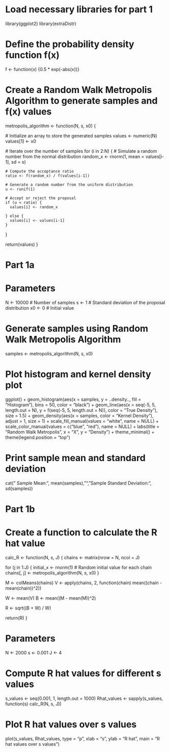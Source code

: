# Load necessary libraries for part 1
library(ggplot2)
library(extraDistr)

# Define the probability density function f(x)
f <- function(x) {0.5 * exp(-abs(x))}

# Create a Random Walk Metropolis Algorithm to generate samples and f(x) values
metropolis_algorithm <- function(N, s, x0) {
  
  # Initialize an array to store the generated samples
  values <- numeric(N)
  values[1] <- x0
  
  # Iterate over the number of samples
  for (i in 2:N) {
    # Simulate a random number from the normal distribution
    random_x <- rnorm(1, mean = values[i-1], sd = s)
    
    # Compute the acceptance ratio
    ratio <- f(random_x) / f(values[i-1])
    
    # Generate a random number from the uniform distribution
    u <- runif(1)
    
    # Accept or reject the proposal
    if (u < ratio) {
      values[i] <- random_x
      
    } else {
      values[i] <- values[i-1]
    }
  }
  
  return(values)
}

# Part 1a

# Parameters
N <- 10000 # Number of samples
s <- 1 # Standard deviation of the proposal distribution
x0 <- 0  # Initial value

# Generate samples using Random Walk Metropolis Algorithm
samples <- metropolis_algorithm(N, s, x0)

# Plot histogram and kernel density plot
ggplot() +
  geom_histogram(aes(x = samples, y = ..density.., fill = "Histogram"), bins = 50, color = "black") +
  geom_line(aes(x = seq(-5, 5, length.out = N), y = f(seq(-5, 5, length.out = N)), color = "True Density"), size = 1.5) +
  geom_density(aes(x = samples, color = "Kernel Density"), adjust = 1, size = 1) +
  scale_fill_manual(values = "white", name = NULL) +
  scale_color_manual(values = c("blue", "red"), name = NULL) +
  labs(title = "Random Walk Metropolis", x = "X", y = "Density") +
  theme_minimal() +
  theme(legend.position = "top")

# Print sample mean and standard deviation
cat(" Sample Mean:", mean(samples), "\n", "Sample Standard Deviation:", sd(samples))


# Part 1b

# Create a function to calculate the R hat value
calc_R <- function(N, s, J) {
  chains <- matrix(nrow = N, ncol = J)
  
  for (j in 1:J) {
    initial_x <- rnorm(1)  # Random initial value for each chain
    chains[, j] <- metropolis_algorithm(N, s, x0)
  }
  
  M <- colMeans(chains)
  V <- apply(chains, 2, function(chain) mean((chain - mean(chain))^2))
  
  W <- mean(V)
  B <- mean((M - mean(M))^2)
  
  R <- sqrt((B + W) / W)
  
  return(R)
}

# Parameters
N <- 2000
s <- 0.001
J <- 4

# Compute R hat values for different s values
s_values <- seq(0.001, 1, length.out = 1000)
Rhat_values <- sapply(s_values, function(s) calc_R(N, s, J))

# Plot R hat values over s values
plot(s_values, Rhat_values, type = "p", xlab = "s", ylab = "R hat", main = "R hat values over s values")
